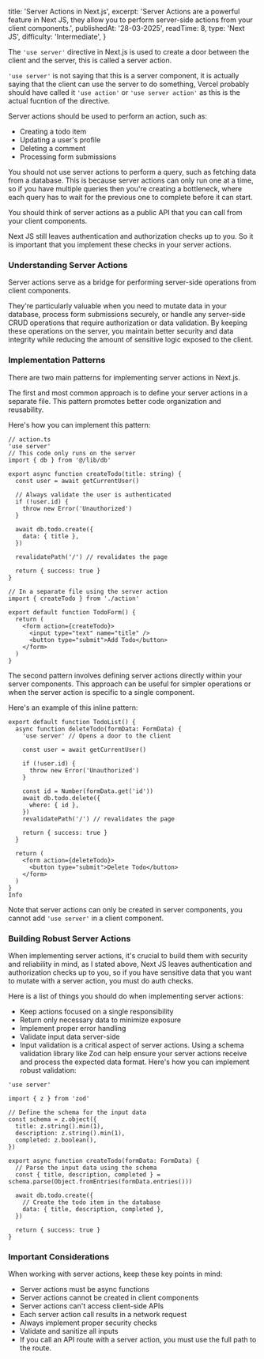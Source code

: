   title: 'Server Actions in Next.js',
  excerpt:
    'Server Actions are a powerful feature in Next JS, they allow you to perform server-side actions from your client components.',
  publishedAt: '28-03-2025',
  readTime: 8,
  type: 'Next JS',
  difficulty: 'Intermediate',
}

The `'use server'` directive in Next.js is used to create a door between the client and the server, this is called a server action.

`'use server'` is not saying that this is a server component, it is actually saying that the client can use the server to do something, Vercel
probably should have called it `'use action'` or `'use server action'` as this is the actual fucntion of the directive.

Server actions should be used to perform an action, such as:

- Creating a todo item
- Updating a user's profile
- Deleting a comment
- Processing form submissions

You should not use server actions to perform a query, such as fetching data from a database. This is because server actions can only run one at a time,
so if you have multiple queries then you're creating a bottleneck, where each query has to wait for the previous one to complete before it can start.

<Alert type="warning">
You should think of server actions as a public API that you can call from your client components.

Next JS still leaves authentication and authorization checks up to you. So it is important that you implement these checks in your server actions.

</Alert>

### **Understanding** Server Actions

Server actions serve as a bridge for performing server-side operations from client components.

They're particularly valuable when you need to mutate data in your database, process form submissions securely,
or handle any server-side CRUD operations that require authorization or data validation. By keeping these operations on the server,
you maintain better security and data integrity while reducing the amount of sensitive logic exposed to the client.

### Implementation Patterns

There are two main patterns for implementing server actions in Next.js.

The first and most common approach is to define your server actions in a separate file.
This pattern promotes better code organization and reusability.

<ArticleImage
  darkSrc="/images/blog/sep_dark_use_server.svg"
  lightSrc="/images/blog/sep_light_use_server.svg"
  alt="Diagram showing how use server works in Next.js Here's how you can implement this pattern:"
  size="large"
/>
Here's how you can implement this pattern:

```tsx
// action.ts
'use server'
// This code only runs on the server
import { db } from '@/lib/db'

export async function createTodo(title: string) {
  const user = await getCurrentUser()

  // Always validate the user is authenticated
  if (!user.id) {
    throw new Error('Unauthorized')
  }

  await db.todo.create({
    data: { title },
  })

  revalidatePath('/') // revalidates the page

  return { success: true }
}
```

```tsx
// In a separate file using the server action
import { createTodo } from './action'

export default function TodoForm() {
  return (
    <form action={createTodo}>
      <input type="text" name="title" />
      <button type="submit">Add Todo</button>
    </form>
  )
}
```

The second pattern involves defining server actions directly within your server components. This approach can be useful for simpler operations or when the server action is specific to a single component.

<ArticleImage
  darkSrc="/images/blog/dark_use_server.svg"
  lightSrc="/images/blog/light_use_server.svg"
  alt="Diagram showing how use server works in Next.js"
  size="large"
/>

Here's an example of this inline pattern:

```tsx
export default function TodoList() {
  async function deleteTodo(formData: FormData) {
    'use server' // Opens a door to the client

    const user = await getCurrentUser()

    if (!user.id) {
      throw new Error('Unauthorized')
    }

    const id = Number(formData.get('id'))
    await db.todo.delete({
      where: { id },
    })
    revalidatePath('/') // revalidates the page

    return { success: true }
  }

  return (
    <form action={deleteTodo}>
      <button type="submit">Delete Todo</button>
    </form>
  )
}
Info
```

Note that server actions can only be created in server components, you cannot add `'use server'` in a client component.

### Building Robust Server Actions

When implementing server actions, it's crucial to build them with security and reliability in mind, as I stated
above, Next JS leaves authentication and authorization checks up to you, so if you have sensitive data that
you want to mutate with a server action, you must do auth checks.

Here is a list of things you should do when implementing server actions:

- Keep actions focused on a single responsibility
- Return only necessary data to minimize exposure
- Implement proper error handling
- Validate input data server-side
- Input validation is a critical aspect of server actions. Using a schema validation library like Zod can help ensure your server actions receive and process the expected data format. Here's how you can implement robust validation:

```tsx
'use server'

import { z } from 'zod'

// Define the schema for the input data
const schema = z.object({
  title: z.string().min(1),
  description: z.string().min(1),
  completed: z.boolean(),
})

export async function createTodo(formData: FormData) {
  // Parse the input data using the schema
  const { title, description, completed } = schema.parse(Object.fromEntries(formData.entries()))

  await db.todo.create({
    // Create the todo item in the database
    data: { title, description, completed },
  })

  return { success: true }
}
```

### Important Considerations

When working with server actions, keep these key points in mind:

- Server actions must be async functions
- Server actions cannot be created in client components
- Server actions can't access client-side APIs
- Each server action call results in a network request
- Always implement proper security checks
- Validate and sanitize all inputs
- If you call an API route with a server action, you must use the full path to the route.
